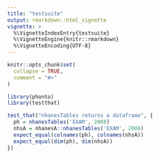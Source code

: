 ```yaml
---
title: "testsuite"
output: rmarkdown::html_vignette
vignette: >
  %\VignetteIndexEntry{testsuite}
  %\VignetteEngine{knitr::rmarkdown}
  %\VignetteEncoding{UTF-8}
---
```


```r
knitr::opts_chunk$set(
  collapse = TRUE,
  comment = "#>"
)
```

```r
library(phonto)
library(testthat)
```

```r
test_that("nhanesTables returns a dataframe", {
  ph = nhanesTables('EXAM', 2008)
  nhsA = nhanesA::nhanesTables('EXAM', 2008)
  expect_equal(colnames(ph), colnames(nhsA))
  expect_equal(dim(ph), dim(nhsA))
})
```

